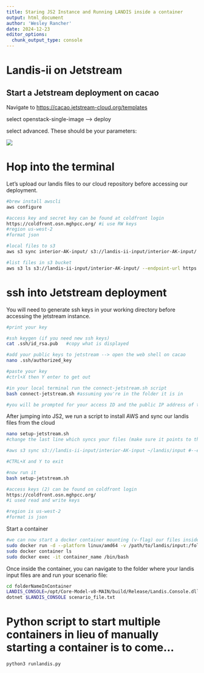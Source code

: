 ```yaml
---
title: Staring JS2 Instance and Running LANDIS inside a container
output: html_document
author: 'Wesley Rancher'
date: 2024-12-23
editor_options: 
  chunk_output_type: console
---
```


# Landis-ii on Jetstream

## Start a Jetstream deployment on cacao

Navigate to <https://cacao.jetstream-cloud.org/templates>

select openstack-single-image –\> deploy

select advanced. These should be your parameters:

![](images/deployment-params.png)

# Hop into the terminal

Let's upload our landis files to our cloud repository before accessing our deployment.

```bash
#brew install awscli
aws configure

#access key and secret key can be found at coldfront login
https://coldfront.osn.mghpcc.org/ #i use RW keys
#region us-west-2
#format json

#local files to s3
aws s3 sync interior-AK-input/ s3://landis-ii-input/interior-AK-input/ --endpoint-url https://usgs2.osn.mghpcc.org --recursive

#list files in s3 bucket
aws s3 ls s3://landis-ii-input/interior-AK-input/ --endpoint-url https://usgs2.osn.mghpcc.org

```

# ssh into Jetstream deployment 

You will need to generate ssh keys in your working directory before accessing the jetstream instance. 

```bash
#print your key

#ssh keygen (if you need new ssh keys)
cat .ssh/id_rsa.pub   #copy what is displayed

#add your public keys to jetstream --> open the web shell on cacao
nano .ssh/authorized_key

#paste your key
#ctrl+X then Y enter to get out

#in your local terminal run the connect-jetstream.sh script
bash connect-jetstream.sh #assuming you're in the folder it is in

#you will be prompted for your access ID and the public IP address of the deployment
```

After jumping into JS2, we run a script to install AWS and sync our landis files from the cloud

```bash
nano setup-jetstream.sh
#change the last line which syncs your files (make sure it points to the folder you need):

#aws s3 sync s3://landis-ii-input/interior-AK-input ~/landis/input #--endpoint-url "$S3_ENDPOINT_URL"

#CTRL+X and Y to exit

#now run it
bash setup-jetstream.sh

#access keys (2) can be found on coldfront login
https://coldfront.osn.mghpcc.org/
#i used read and write keys

#region is us-west-2
#format is json
```

Start a container

```bash
#we can now start a docker container mounting (v-flag) our files inside
sudo docker run -d --platform linux/amd64 -v /path/to/landis/input:/folderNameInContainer esiil/landis_v8_linux:latest
sudo docker container ls
sudo docker exec -it container_name /bin/bash
```

Once inside the container, you can navigate to the folder where your landis input files are and run your scenario file:

```bash
cd folderNameInContainer
LANDIS_CONSOLE=/opt/Core-Model-v8-MAIN/build/Release/Landis.Console.dll
dotnet $LANDIS_CONSOLE scenario_file.txt
```

# Python script to start multiple containers in lieu of manually starting a container is to come...

```bash
python3 runlandis.py
```
